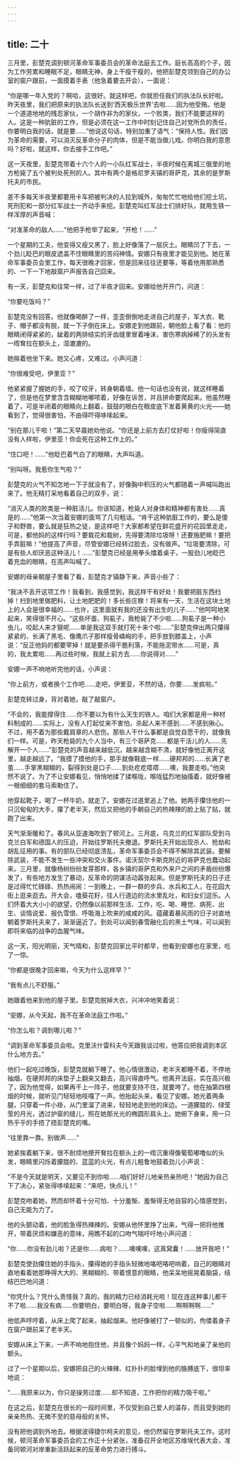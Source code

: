 ```yaml
---
---
---
```

title: 二十
---




三月里，彭楚克调到顿河革命军事委员会的革命法庭去工作。庭长高高的个子，因为工作劳累和睡眠不足，眼睛无神，身上干瘦干瘦的，他把彭楚克领到自己的办公室的窗户跟前，一面摸着手表（他急着要去开会），一面说：

“你是哪一年入党的？啊哈，这很好。就这样吧，你就担任我们的执法队长好啦。昨天夜里，我们把原来的执法队长送到‘西天极乐世界’去啦……因为他受贿。他是一个道道地地的残忍家伙，一个胡作非为的家伙，一个败类，我们不能要这样的人。这是一种肮脏的工作，但是必须在这一工作中时刻记住自己对党所负的责任，你要明白我的话，就是要……”他说这句话，特别加重了语气：“保持人性。我们因为革命的需要，可以消灭反革命分子的肉体，但是不能当做儿戏。你明白我的意思吗？好啦，就这样，你去接手工作吧。”

这一天夜里，彭楚克带着十六个人的一小队红军战士，半夜时候在离城三俄里的地方枪毙了五个被判处死刑的人。其中有两个是格尼罗夫镇的哥萨克，其余的是罗斯托夫的市民。

差不多每天半夜里都要用卡车把被判决的人拉到城外，匆匆忙忙地给他们挖土坑，死刑犯和一部分红军战士一齐动手来挖。彭楚克叫红军战士们排好队，就用生铁一样浑厚的声音喊：

“对准革命的敌人……”他把手枪举了起来，“开枪！……”

一个星期的工夫，他变得又瘦又黑了，脸上好像落了一层灰土。眼睛凹了下去，一个劲儿眨巴的眼皮遮盖不住眼睛里的苦闷神情。安娜只有夜里才能见到他。她在革命军事委员会里工作，每天很晚才回家，但是回来往往还要等，等着他用那熟悉的、一下一下地敲窗户声报告自己回来。

有一天，彭楚克和往常一样，过了半夜才回来。安娜给他开开门，问道：

“你要吃饭吗？”

彭楚克没有回答。他就像喝醉了一样，歪歪倒倒地走进自己的屋子，军大衣、靴子、帽子都没有脱，就一下子倒在床上。安娜走到他跟前，朝他脸上看了看：他的眼睛闭得紧紧的，龇着的两排结实的牙齿缝里冒着唾沫，害伤寒病掉稀了的头发有一绺耷拉在额头上，湿漉漉的。

她挨着他坐下来。她又心疼，又难过。小声问道：

“你很难受吧，伊里亚？”

他紧紧握了握她的手，咬了咬牙，转身朝着墙。他一句话也没有说，就这样睡着了，但是他在梦里含含糊糊地嘟哝着，好像在诉苦，并且拼命要爬起来。他虽然睡着了，可是半闭着的眼睛向上翻着，鼓鼓的眼白在眼皮底下发着黄黄的火光——她看到了，觉得很害怕，不由得吓得哆嗦起来。

“别在那儿干啦！”第二天早晨她劝他说。“你还是上前方去打仗好啦！你瘦得简直没有人样啦，伊里亚！你会死在这种工作上的。”

“住口吧！……”他眨巴着气白了的眼睛，大声叫道。

“别叫呀。我惹你生气啦？”

彭楚克的火气不知怎地一下子就没有了，好像胸中积压的火气都随着一声喊叫跑出来了。他无精打采地看着自己的双手，说：

“消灭人类的败类是一种脏活儿。你该知道，枪毙人对身体和精神都有害处……真是的……”他第一次当着安娜的面骂了几句粗话。“肯干这种肮脏工作的，要么是傻子和野兽，要么就是狂热之徒，是这样吧？大家都希望在鲜花盛开的花园里走走，可是，都他妈的这样行吗？要栽花和栽树，先得要清除垃圾呀！还要施肥嘛！要把手弄脏嘛！”他提高了声音，尽管安娜已经转过脸去，没有做声。“垃圾要清除，可是有些人却厌恶这种活儿！……”彭楚克已经是用拳头擂着桌子，一股劲儿地眨巴着充血的眼睛，在高声叫喊了。

安娜的母亲朝屋子里看了看，彭楚克才镇静下来，声音小些了：

“我决不丢开这项工作！我看到，我感觉到，我这样干有好处！我要把脏东西扫掉！扫到地里做肥料，让土地肥肥的！多长些庄稼！将来有一天，生活在这块土地上的人会是很幸福的……也许，这里面就有我的还没有出生的儿子……”他呵呵地笑起来，笑得很不开心。“这些坏蛋、狗虱子，我枪毙了不少啦……狗虱子是一种小虫儿，咬起人来才狠呢……单是我这双手就打死十来个啦……”彭楚克伸出两只攥得紧紧的、长满了黑毛、像鹰爪子那样瘦骨嶙峋的手，把手放到膝盖上，小声说：“反正他妈的都要宰掉！就是要杀得干脆利落，不能拖泥带水……可是，真的，我太累啦……再过些时候，我就上前方去……你说得对……”

安娜一声不响地听完他的话，小声说：

“你上前方，或者换个工作吧……走吧，伊里亚，不然的话，你要……发疯啦。”

彭楚克转过身，背对着她，敲了敲窗户。

“不会的，我能撑得住……你不要以为有什么天生的铁人。咱们大家都是用一种材料制成的……实际上，没有人打起仗来不害怕，杀起人来不感到……不感到揪心。不过，用不着为那些戴肩章的人悲伤。那些人干什么事都是自觉自愿干的，就像我们一样。可是，昨天枪毙的九个人当中，有三个哥萨克……都是干活儿的人……先解开一个人……”彭楚克的声音越来越低沉，越来越含糊不清，就好像他正离开这里，越走越远了。“我摸了摸他的手，那手就像鞋底一样……硬邦邦的……长满了老茧……手掌黑糊糊的，裂得到处是口子……到处疙疙瘩瘩……噢，我要走啦。”他突然不说了。为了不让安娜看见，悄悄地揉了揉喉咙，喉咙猛烈地抽搐着，就好像被一根细细的套马索勒住了。

他穿起靴子，喝了一杯牛奶，就走了。安娜在过道里追上了他。她两手攥住他的一只沉甸甸的大手，攥了老半天，然后又把他的手朝自己的热辣辣的脸上贴了贴，就跑了出来。

天气渐渐暖和了。春风从亚速海吹到了顿河上。三月底，乌克兰的红军部队受到乌克兰白军和德国人的压迫，开始往罗斯托夫撤退。罗斯托夫开始出现杀人、抢劫和胡乱征用的事。有的部队已经彻底溃乱，革命军事委员会不得不解除其武装。要解除武装，不能不发生一些冲突和交火事件。诺沃契尔卡斯克附近的哥萨克也蠢动起来。三月里，就像杨树纷纷发芽那样，各乡镇的哥萨克和外来户之间的矛盾纷纷爆发了，有些地方发生了暴动，反革命的阴谋活动嚣张起来。但是罗斯托夫的日子还是过得忙忙碌碌、热热闹闹：一到晚上，一群一群的步兵、水兵和工人，在花园大街上逛来逛去。开大会，嗑葵花籽，往人行道边的流水里乱吐，和妇女们逗乐。人们怀着大大小小的欲望，仍然像以前那样生活、工作，吃、喝、睡觉、病死、出生、谈情说爱、报仇雪恨、呼吸海上吹来的咸咸的风。蕴藏着暴风雨的日子对直地朝着罗斯托夫来了，渐渐逼近了。到处可以闻到春雪融化后的黑土气味，可以闻到即将来临的战争的血腥气味。

这一天，阳光明丽，天气晴和，彭楚克回家比平时都早，他看到安娜也在家里，吃了一惊。

“你都是很晚才回来嘛，今天为什么这样早？”

“我有点儿不舒服。”

她跟着他来到他的屋子里。彭楚克脱掉大衣，兴冲冲地笑着说：

“安娜，从今天起，我不在革命法庭工作啦。”

“你怎么啦？调到哪儿啦？”

“调到革命军事委员会啦。克里沃什雷科夫今天跟我谈过啦，他答应把我调到本区什么地方去。”

他们一起吃过晚饭，彭楚克就躺下睡了。他心情很激动，老半天都睡不着，不停地抽烟，在硬邦邦的床垫子上翻来又翻去，高兴得直呼气。他离开法庭，实在高兴极了，因为他觉得，如果再干上一阵子，他就要支持不住，就要垮了。他在抽第四根烟的时候，就听见门轻轻地吱嘎了一声。他抬起头来，看见了安娜。她光着两条腿，只穿着一件小褂，从门里溜了进来，轻轻地走到他的床边。一道朦胧的、绿莹莹的月光，透过护窗的缝儿，照在她那光光的椭圆形肩头上。她俯下身来，用一只热乎乎的手捂了捂彭楚克的嘴。

“往里靠一靠。别做声……”

她紧挨着躺下来，很不耐烦地撩开耷拉在额头上的一绺沉重得像葡萄嘟噜似的头发，眼睛里闪烁着朦胧的、蓝蓝的火光，有点儿粗鲁地鼓着劲儿小声说：

“不是今天就是明天，又要见不到你啦……咱们好好儿地亲热亲热吧！”她因为自己下了决心，紧张得哆嗦起来：“来吧，快点儿！”

彭楚克吻着她，然而却怀着十分可怕、十分羞惭、羞惭得无地自容的心情感觉到，自己无能为力了。

他的头颤动着，他的脸急得热辣辣的。安娜从他怀里挣了出来，气得一把将他推开，带着厌烦和嫌恶的意味，用瞧不起的口吻气喘吁吁地小声问道：

“你……你没有劲儿啦？还是你……病啦？……噢噢噢，这真窝囊！……放开我吧！”

彭楚克使劲攥住她的手指头，攥得她的手指头轻微地咯吧咯吧响着，自己的眼睛对直地看着她那睁得大大的、黑糊糊的、带着恨意的眼睛，他呆呆地摇晃着脑袋，结结巴巴地问道：

“你凭什么？凭什么责怪我？真的，我的精力已经消耗光啦！现在连这种事儿都干不了啦……我没有病……你要明白，要明白呀，我身子空啦……啊啊啊啊……”

他低声哼哼着，从床上爬了起来，抽起烟来。他好像被打了一顿似的，佝偻着身子在窗户跟前呆了老半天。

安娜从床上下来，一声不响地抱住他，并且像个妈妈一样，心平气和地亲了亲他的额头。

过了一个星期以后，安娜把自己的火辣辣、红扑扑的脸埋到他的胳膊底下，很坦率地说：

“……我原来以为，你只是操劳过度……却不知道，工作把你的精力吸干啦。”

在这之后，彭楚克在很长的一段时间里，不仅受到自己爱人的温存，而且受到她的亲亲热热、无微不至的慈母般的关怀。

没有把他调到外地去。根据波得捷尔柯夫的意见，他仍然留在罗斯托夫工作。这时候，顿河革命军事委员会的工作正十分紧张，准备召开全地区苏维埃代表大会，准备同顿河对岸重新活跃起来的反革命势力进行搏斗。